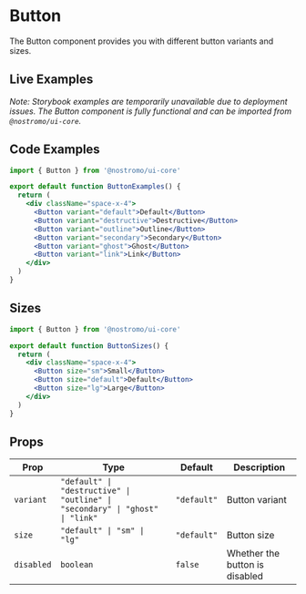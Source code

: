 
# Button

The Button component provides you with different button variants and sizes.

## Live Examples

*Note: Storybook examples are temporarily unavailable due to deployment issues. The Button component is fully functional and can be imported from `@nostromo/ui-core`.*

## Code Examples

```jsx
import { Button } from '@nostromo/ui-core'

export default function ButtonExamples() {
  return (
    <div className="space-x-4">
      <Button variant="default">Default</Button>
      <Button variant="destructive">Destructive</Button>
      <Button variant="outline">Outline</Button>
      <Button variant="secondary">Secondary</Button>
      <Button variant="ghost">Ghost</Button>
      <Button variant="link">Link</Button>
    </div>
  )
}
```

## Sizes

```jsx
import { Button } from '@nostromo/ui-core'

export default function ButtonSizes() {
  return (
    <div className="space-x-4">
      <Button size="sm">Small</Button>
      <Button size="default">Default</Button>
      <Button size="lg">Large</Button>
    </div>
  )
}
```

## Props

| Prop | Type | Default | Description |
|------|------|---------|-------------|
| `variant` | `"default" \| "destructive" \| "outline" \| "secondary" \| "ghost" \| "link"` | `"default"` | Button variant |
| `size` | `"default" \| "sm" \| "lg"` | `"default"` | Button size |
| `disabled` | `boolean` | `false` | Whether the button is disabled |
